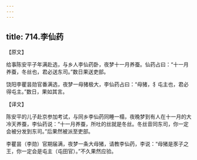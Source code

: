 ```yaml
---
---
---
```

title: 714.李仙药
---



【原文】

给事陈安平子年满赴选，与乡人李仙药卧，夜梦十一月养蚕。仙药占曰：“十一月养蚕，冬丝也，君必送东司。”数日果送吏部。

饶阳李瞿昙勋官番满选，夜梦一母猪极大，李仙药占曰：“母猪，犭屯主也，君必得屯主。”数日，果如其言。

【译文】

陈安平的儿子赴京参加考试，与同乡李仙药同睡一榻，夜晚梦到有人在十一月的大冷天养蚕，李仙药说：“十一月养蚕，所吐的丝就是冬丝。冬丝音同东司，你一定会被分发到东司。”后果然被派至吏部。

李瞿昙（李勋）官期届满，夜梦一条大母猪，请教李仙药，李说：“母猪是豕子之王，你一定会是屯主（屯田官）。”不久果然应验。